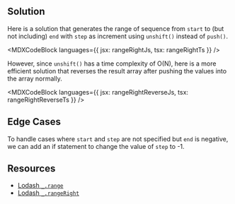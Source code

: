 

## Solution

Here is a solution that generates the range of sequence from `start` to (but not including) `end` with `step` as increment using `unshift()` instead of `push()`.

<MDXCodeBlock languages={{ jsx: rangeRightJs, tsx: rangeRightTs }} />

However, since `unshift()` has a time complexity of O(N), here is a more efficient solution that reverses the result array after pushing the values into the array normally.

<MDXCodeBlock
  languages={{ jsx: rangeRightReverseJs, tsx: rangeRightReverseTs }}
/>

## Edge Cases

To handle cases where `start` and `step` are not specified but `end` is negative, we can add an if statement to change the value of `step` to -1.

## Resources

- [Lodash `_.range`](https://lodash.com/docs/#range)
- [Lodash `_.rangeRight`](https://lodash.com/docs/#rangeRight)
